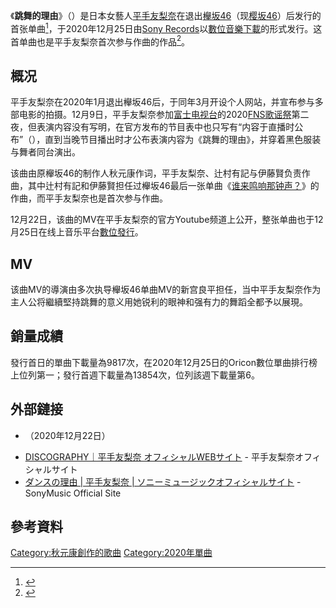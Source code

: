 {{noteTA
|G1=IT
}}
{{Infobox Single
| Name           = 跳舞的理由<br>{{small|{{lang|ja|ダンスの理由}}}}
| Artist         = [[平手友梨奈|平手友梨奈]]
| Cover          = Dance no riyuu.jpg
| from Album     = 
| Released       = 2020年12月25日
| Format         = [[數位發行|數位發行]]（[[數位音樂下載|數位音樂下載]]）
| Recorded       = 
| Genre          = [[J-POP|J-POP]]
| Length         = 4:00
| Label          = [[Sony_Music_Records#現存廠牌|Sony Records]]
| Writer      = [[秋元康|秋元康]]（作词）<br>平手友梨奈、{{tsl|ja|HaKU#メンバー|辻村有記}}、{{tsl|ja|伊藤賢|伊藤賢}}（作曲）
| Certification  = 
| Chart position = 
 | Last single = 
 | This single = '''跳舞的理由'''<br/>（[[2020年|2020年]]）
| Next single = -
|Misc=
}}
《'''跳舞的理由'''》（{{jpn|j=ダンスの理由|hg=ダンスのりゆう|rm=dansu no riyū|f=y}}）是日本女藝人[[平手友梨奈|平手友梨奈]]在退出[[櫸坂46|櫸坂46]]（现[[樱坂46|樱坂46]]）后发行的首张单曲<ref name="modelpress">{{cite news|url=https://mdpr.jp/music/detail/2342404 |script-title=ja:平手友梨奈が一から制作 オリジナル楽曲「ダンスの理由」初披露＜2020FNS歌謡祭＞|date=2020-12-09|work=Modelpress}}</ref>，于2020年12月25日由[[Sony_Music_Records#現存廠牌|Sony Records]]以[[數位音樂下載|數位音樂下載]]的形式发行。这首单曲也是平手友梨奈首次参与作曲的作品<ref>{{cite news|url=https://natalie.mu/music/news/409804 |script-title=ja:平手友梨奈、1stシングル「ダンスの理由」を配信リリース|date=2020-12-21}}</ref>。

==概况==
平手友梨奈在2020年1月退出櫸坂46后，于同年3月开设个人网站，并宣布参与多部电影的拍摄。12月9日，平手友梨奈参加[[富士电视台|富士电视台]]的2020[[FNS歌谣祭|FNS歌谣祭]]第二夜，但表演内容没有写明，在官方发布的节目表中也只写有“内容于直播时公布”（{{lang|ja|内容は生放送で発表}}），直到当晚节目播出时才公布表演内容为《跳舞的理由》，并穿着黑色服装与舞者同台演出。

该曲由原櫸坂46的制作人秋元康作词，平手友梨奈、辻村有記与伊藤賢负责作曲，其中辻村有記和伊藤賢担任过櫸坂46最后一张单曲《[[谁来鸣响那钟声？|谁来鸣响那钟声？]]》的作曲，而平手友梨奈也是首次参与作曲。

12月22日，该曲的MV在平手友梨奈的官方Youtube频道上公开，整张单曲也于12月25日在线上音乐平台[[數位發行|數位發行]]。

==MV==
该曲MV的導演由多次执导櫸坂46单曲MV的新宫良平担任，当中平手友梨奈作为主人公将繼續堅持跳舞的意义用她锐利的眼神和强有力的舞蹈全都予以展現。

==銷量成績==
發行首日的單曲下載量為9817次，在2020年12月25日的Oricon數位單曲排行榜上位列第一；發行首週下載量為13854次，位列該週下載量第6。

==外部鏈接==
* {{YouTube|qiLFkyEKhUQ|平手友梨奈“跳舞的理由”}}（2020年12月22日）
*[https://hirateyurina.jp/s/hy/page/discography?ima=0000 DISCOGRAPHY｜平手友梨奈 オフィシャルWEBサイト] - 平手友梨奈オフィシャルサイト
*[https://www.sonymusic.co.jp/artist/yurinahirate/discography/SRXX03759B01A ダンスの理由 | 平手友梨奈 | ソニーミュージックオフィシャルサイト] - SonyMusic Official Site

==參考資料==
{{Reflist}}

[[Category:秋元康創作的歌曲|Category:秋元康創作的歌曲]]
[[Category:2020年單曲|Category:2020年單曲]]